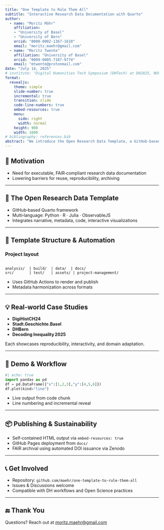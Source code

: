```yaml
---
title: "One Template to Rule Them All"
subtitle: "Interactive Research Data Documentation with Quarto"
author:
  - name: "Moritz Mähr"
    affiliation:
    - "University of Basel"
    - "University of Bern"
    orcid: "0000-0002-1367-1618"
    email: "moritz.maehr@gmail.com"
  - name: "Moritz Twente"
    affiliation: "University of Basel"
    orcid: "0009-0005-7187-9774"
    email: "mtwente@protonmail.com"
date: "July 14, 2025"
# institute: "Digital Humanities Tech Symposium (DHTech) at DH2025, NOVA University Lisbon"
format:
  revealjs:
    theme: simple
    slide-number: true
    incremental: true
    transition: slide
    code-line-numbers: true
    embed-resources: true
    menu:
      side: right
      width: normal
    height: 900
    width: 1600
# bibliography: references.bib
abstract: "We introduce the Open Research Data Template, a GitHub-based framework designed to streamline the publication and reuse of open research data through executable, interactive documentation using Quarto. By integrating narrative, metadata, and multi-programming-language code (Python, R, Julia, ObservableJS) into cohesive websites, the template lowers barriers to meaningful reuse and sustainable archiving of research workflows. We will demonstrate the template's structure, automation pipeline, and real-world applications through projects such as DigiHistCH24, Stadt.Geschichte.Basel, DHBern, and Decoding Inequality 2025."
---
```


## 🎯 Motivation

-   Need for executable, FAIR‑compliant research data documentation\
-   Lowering barriers for reuse, reproducibility, archiving

------------------------------------------------------------------------

## 🚀 The Open Research Data Template

-   GitHub‑based Quarto framework\
-   Multi‑language: Python · R · Julia · ObservableJS\
-   Integrates narrative, metadata, code, interactive visualizations

------------------------------------------------------------------------

## 🧱 Template Structure & Automation

### Project layout

```         

analysis/  | build/  | data/  | docs/
src/       | test/   | assets/ | project-management/
```

-   Uses GitHub Actions to render and publish\
-   Metadata harmonization across formats

------------------------------------------------------------------------

## 💡 Real‑world Case Studies

-   **DigiHistCH24**\
-   **Stadt.Geschichte.Basel**\
-   **DHBern**\
-   **Decoding Inequality 2025**

Each showcases reproducibility, interactivity, and domain adaptation.

------------------------------------------------------------------------

## 🔧 Demo & Workflow

``` python
#| echo: true
import pandas as pd
df = pd.DataFrame({"x":[1,2,3],"y":[4,5,6]})
df.plot(kind="line") 
```

-   Live output from code chunk
-   Line numbering and incremental reveal

------------------------------------------------------------------------

## 📦 Publishing & Sustainability

-   Self‑contained HTML output via `embed-resources: true`
-   GitHub Pages deployment from `docs/`
-   FAIR archival using automated DOI issuance via Zenodo

------------------------------------------------------------------------

## 📞 Get Involved

-   Repository: `github.com/maehr/one-template-to-rule-them-all`
-   Issues & Discussions welcome
-   Compatible with DH workflows and Open Science practices

------------------------------------------------------------------------

## 🔚 Thank You

Questions? Reach out at [moritz.maehr\@gmail.com](mailto:moritz.maehr@gmail.com)

```{=html}
<!-- 

**Notes / Enhancements**

- We use `embed-resources: true` to make fully portable HTML presentations.
- Slide-level options (`incremental`, code line numbers, transitions) follow best practices.
- Included speaker-friendly elements: menu, slide numbers, responsive sizing.
- You can further customize branding via a `_brand.yml` or `.scss` theme.

Feel free to tweak the theme or add plugin options based on your branding or interactivity goals.

-->
```